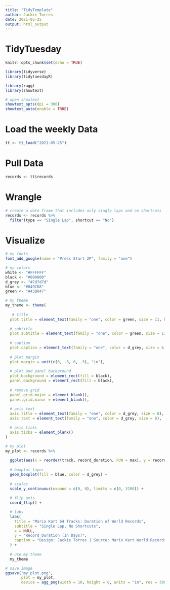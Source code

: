 ```yaml
---
title: "TidyTemplate"
author: Jackie Torres
date: 2021-05-25
output: html_output
---
```


# TidyTuesday

```r

knitr::opts_chunk$set(echo = TRUE)

library(tidyverse)
library(tidytuesdayR)

library(ragg)
library(showtext)

# open showtext
showtext_opts(dpi = 300)
showtext_auto(enable = TRUE)

```

# Load the weekly Data

```r

tt <- tt_load("2021-05-25")

```

# Pull Data

```r

records <- tt$records

```

# Wrangle

```r

# create a date frame that includes only singla laps and no shortcuts
records <- records %>%
  filter(type == "Single Lap", shortcut == "No")

```


# Visualize

```r

# my fonts
font_add_google(name = "Press Start 2P", family = "one")

# my colors
white <- "#FFFFFF"
black <- "#000000"
d_grey <- "#7d7d7d"
blue <- "#049CD8"
green <- "#43B047"

# my theme
my_theme <- theme(
  
   # title
  plot.title = element_text(family = "one", color = green, size = 11, hjust = 0, margin = margin(10, 0, 10, 0)),
  
  # subtitle
  plot.subtitle = element_text(family = "one", color = green, size = 11, hjust = 0, margin = margin(0, 0, 20, 0)),
  
  # caption
  plot.caption = element_text(family = "one", color = d_grey, size = 6, hjust = 0, margin = margin(20, 0, 10, 0)),
  
  # plot margin
  plot.margin = unit(c(0, .3, 0, .3), "in"),
  
  # plot and panel background
  plot.background = element_rect(fill = black),
  panel.background = element_rect(fill = black),
  
  # remove grid
  panel.grid.major = element_blank(), 
  panel.grid.minor = element_blank(),
  
  # axis text
  axis.title = element_text(family = "one", color = d_grey, size = 8),
  axis.text = element_text(family = "one", color = d_grey, size = 8),

  # axis ticks
  axis.ticks = element_blank()
)

# my plot
my_plot <- records %>%
  
  ggplot(aes(x = reorder(track, record_duration, FUN = max), y = record_duration)) +
  
  # boxplot layer
  geom_boxplot(fill = blue, color = d_grey) +
  
  # scales
  scale_y_continuous(expand = c(0, 0), limits = c(0, 3200)) +
  
  # flip axis
  coord_flip() +

  # labs
  labs(
    title = "Mario Kart 64 Tracks: Duration of World Records",
    subtitle = "Single Lap, No Shortcuts",
    x = NULL,
    y = "Record Duration (In Days)",
    caption = "Design: Jackie Torres | Source: Mario Kart World Records | #TidyTuesday 2021W22"
  ) +
  
  # use my theme
  my_theme

# save image
ggsave("my_plot.png",
       plot = my_plot,
       device = agg_png(width = 10, height = 8, units = "in", res = 300))
  
```

